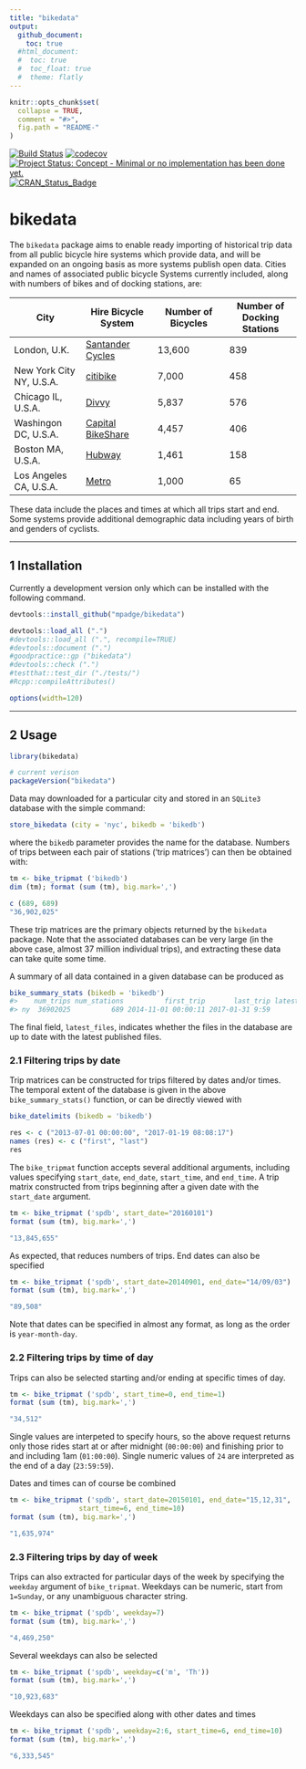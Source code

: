 ```yaml
---
title: "bikedata"
output:
  github_document:
    toc: true
  #html_document:
  #  toc: true
  #  toc_float: true
  #  theme: flatly
---
```


<!-- README.md is generated from README.Rmd. Please edit that file -->

```r
knitr::opts_chunk$set(
  collapse = TRUE,
  comment = "#>",
  fig.path = "README-"
)
```

[![Build Status](https://travis-ci.org/mpadge/bikedata.svg)](https://travis-ci.org/mpadge/bikedata) 
[![codecov](https://codecov.io/gh/mpadge/bikedata/branch/master/graph/badge.svg)](https://codecov.io/gh/mpadge/bikedata)
[![Project Status: Concept - Minimal or no implementation has been done yet.](http://www.repostatus.org/badges/0.1.0/concept.svg)](http://www.repostatus.org/#concept)
[![CRAN_Status_Badge](http://www.r-pkg.org/badges/version/bikedata)](http://cran.r-project.org/web/packages/bikedata) 

# bikedata


The `bikedata` package aims to enable ready importing of historical trip data
from all public bicycle hire systems which provide data, and will be expanded on
an ongoing basis as more systems publish open data. Cities and names of
associated public bicycle Systems currently included, along with numbers of
bikes and of docking stations, are:

City | Hire Bicycle System | Number of Bicycles | Number of Docking Stations
--- | --- | --- | ---
London, U.K. | [Santander Cycles](https://tfl.gov.uk/modes/cycling/santander-cycles) | 13,600 | 839
New York City NY, U.S.A. | [citibike](https://www.citibikenyc.com/) | 7,000 | 458
Chicago IL, U.S.A. | [Divvy](https://www.divvybikes.com/) | 5,837 | 576
Washingon DC, U.S.A. | [Capital BikeShare](https://www.capitalbikeshare.com/) | 4,457 | 406
Boston MA, U.S.A. | [Hubway](https://www.thehubway.com/) | 1,461 | 158
Los Angeles CA, U.S.A. | [Metro](https://bikeshare.metro.net/) | 1,000 | 65

These data include the places and times at which all trips start and end. Some
systems provide additional demographic data including years of birth and genders
of cyclists.

------


## 1 Installation

Currently a development version only which can be installed with the following
command.

```r
devtools::install_github("mpadge/bikedata")
```
```r
devtools::load_all (".")
#devtools::load_all (".", recompile=TRUE)
#devtools::document (".")
#goodpractice::gp ("bikedata")
#devtools::check (".")
#testthat::test_dir ("./tests/")
#Rcpp::compileAttributes()
```

```r
options(width=120)
```


------


## 2 Usage

```r
library(bikedata)

# current verison
packageVersion("bikedata")
```

Data may downloaded for a particular city and stored in an `SQLite3` database
with the simple command:
```r
store_bikedata (city = 'nyc', bikedb = 'bikedb')
```
where the `bikedb` parameter provides the name for the database.  Numbers of
trips between each pair of stations ('trip matrices') can then be obtained with:
```r
tm <- bike_tripmat ('bikedb')
dim (tm); format (sum (tm), big.mark=',')
```
```r
c (689, 689)
"36,902,025"
```
These trip matrices are the primary objects returned by the `bikedata` package.
Note that the associated databases can be very large (in the above case, almost
37 million individual trips), and extracting these data can take quite some
time.

A summary of all data contained in a given database can be produced as
```r
bike_summary_stats (bikedb = 'bikedb')
#>    num_trips num_stations          first_trip       last_trip latest_files
#> ny  36902025          689 2014-11-01 00:00:11 2017-01-31 9:59        TRUE
```
The final field, `latest_files`, indicates whether the files in the database are
up to date with the latest published files.

### 2.1 Filtering trips by date

Trip matrices can be constructed for trips filtered by dates and/or times. The
temporal extent of the database is given in the above `bike_summary_stats()`
function, or can be directly viewed with
```r
bike_datelimits (bikedb = 'bikedb')
```
```r
res <- c ("2013-07-01 00:00:00", "2017-01-19 08:08:17")
names (res) <- c ("first", "last")
res
```
The `bike_tripmat` function accepts several additional arguments, including
values specifying `start_date`, `end_date`, `start_time`, and `end_time`.  A
trip matrix constructed from trips beginning after a given date with the
`start_date` argument.
```r
tm <- bike_tripmat ('spdb', start_date="20160101")
format (sum (tm), big.mark=',')
```
```r
"13,845,655"
```
As expected, that reduces numbers of trips. End dates can also be specified
```r
tm <- bike_tripmat ('spdb', start_date=20140901, end_date="14/09/03")
format (sum (tm), big.mark=',')
```
```r
"89,508"
```
Note that dates can be specified in almost any format, as long as the order is
`year-month-day`.

### 2.2 Filtering trips by time of day

Trips can also be selected starting and/or ending at specific times of day.
```r
tm <- bike_tripmat ('spdb', start_time=0, end_time=1)
format (sum (tm), big.mark=',')
```
```r
"34,512"
```
Single values are interpeted to specify hours, so the above request returns only
those rides start at or after midnight (`00:00:00`) and finishing prior to and
including 1am (`01:00:00`). Single numeric values of `24` are interpreted as the
end of a day (`23:59:59`).

Dates and times can of course be combined
```r
tm <- bike_tripmat ('spdb', start_date=20150101, end_date="15,12,31",
                 start_time=6, end_time=10)
format (sum (tm), big.mark=',')
```
```r
"1,635,974"
```

### 2.3 Filtering trips by day of week

Trips can also extracted for particular days of the week by specifying the
`weekday` argument of `bike_tripmat`. Weekdays can be numeric, start from `1=Sunday`,
or any unambiguous character string.
```r
tm <- bike_tripmat ('spdb', weekday=7)
format (sum (tm), big.mark=',')
```
```r
"4,469,250"
```

Several weekdays can also be selected
```r
tm <- bike_tripmat ('spdb', weekday=c('m', 'Th'))
format (sum (tm), big.mark=',')
```
```r
"10,923,683"
```

Weekdays can also be specified along with other dates and times
```r
tm <- bike_tripmat ('spdb', weekday=2:6, start_time=6, end_time=10)
format (sum (tm), big.mark=',')
```
```r
"6,333,545"
```
